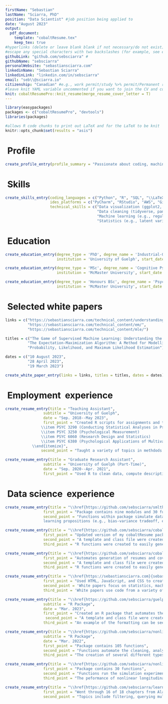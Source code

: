 ```yaml
---
firstName: "Sebastian"
lastName: "Sciarra, PhD"
position: "Data Scientist" #job position being applied to 
date: "August 2023" 
output: 
  pdf_document:
    template: "cobaltResume.tex"
    keep_tex: true
#hyperlinks (delete or leave blank blank if not necessary/do not exist)
#escape any special characters with two backslashes (for example, see email variable)
githubLink: "github.com/sebsciarra" #
githubName: "sebsciarra"
personalWebsite: "sebastiansciarra.com"
linkedinName: "Sebastian Sciarra"
linkedinLink: "linkedin.com/in/sebsciarra"
email: "seb\\@sciarra.io" 
citizenship: "Canadian" #e.g., work permit/study %>% permit/Permanent resident/citizen, etc.
#leave knit YAML variable uncommented if you want to join the CV and cover letter in one PDF
knit: cobaltResumePro::knit_resume(merge_resume_cover_letter = T)
---
```


```r
library(easypackages)
packages <- c("cobaltResumePro", "devtools")
libraries(packages)

#allows R code chunks to print out LaTeX and for the LaTeX to be knit
knitr::opts_chunk$set(results = "asis")
```



# \faUser\ Profile 


```r
create_profile_entry(profile_summary = "Passionate about coding, machine learning, and statistics. Completed my PhD \\href{\\detokenize{https://atrium.lib.uoguelph.ca/server/api/core/bitstreams/8ed1891d-58ca-457b-b0d4-33a015fb2db9/content}}{\\textcolor{blue}{dissertation}} at the intersection of these fields to address a practical problem in Industrial-Organizational psychology and received the 2022/2023 Canadian Psychological Association Certificate of Academic Excellence for this work. In my dissertation, I coded and ran Monte Carlo simulations on an AWS instance to evaluate the performance of nonlinear longitudinal models. Writes white papers on machine learning topics at\ \\href{https://sebastiansciarra.com}{\\textcolor{blue}{sebastiansciarra.com}}. \\newline")
```

# \faCogs\ Skills 

```r
create_skills_entry(coding_languages = c("Python", "R", "SQL", "\\LaTeX", "Javascript", "HTML", "CSS"), 
                    ides_platforms = c("PyCharm", "RStudio", "AWS", "Git", "MySQL"), 
                    technical_skills = c("Data visualization (ggplot2, plotnine)", 
                                         "Data cleaning (tidyverse, pandas, numpy)", 
                                         "Machine learning (e.g., regularized regression, decision trees, random forests, mixture models)", 
                                         "Statistics (e.g., latent variable models, factor analysis, multilevel modelling)"))
```




# \faUniversity\ Education

```r
create_education_entry(degree_type = 'PhD', degree_name = 'Industrial-Organizational Psychology', 
                       institution = 'University of Guelph', start_date = 'Sep. 2018', end_date = 'May 2023')

create_education_entry(degree_type = 'MSc', degree_name = 'Cognitive Psychology', 
                       institution = 'McMaster University', start_date = 'Sep. 2016', end_date = 'June 2018')

create_education_entry(degree_type = 'Honours BSc', degree_name = 'Psychology, Neuroscience \\& Behaviour', 
                       institution = 'McMaster University', start_date = 'Sep. 2012', end_date = 'June 2016')
```

# \faCoffee\ Selected white papers

```r
links = c("https://sebastiansciarra.com/technical_content/understanding_ml/",
          "https://sebastiansciarra.com/technical_content/em/", 
          "https://sebastiansciarra.com/technical_content/mle/")

titles = c("The Game of Supervised Machine Learning: Understanding the Setup, Players, and Rules",
          "The Expectation-Maximization Algorithm: A Method for Modelling Mixtures of Distributions", 
          "Probability, Likelihood, and Maximum Likelihood Estimation")

dates = c("10 August 2023", 
          "28 April 2023", 
          "19 March 2023")

create_white_paper_entry(links = links, titles = titles, dates = dates)
```


# \faSuitcase\ Employment \ experience 

```r
create_resume_entry(title = "Teaching Assistant", 
                 subtitle = "University of Guelph", 
                 date = "Sep. 2018--May 2023", 
                 first_point = "Created R scripts for assignments and taught labs for the following courses in measurement and statistics: \\begin{itemize}   \\fontsize{8}{8}\\selectfont
                \\item PSYC 3290 (Conducting Statistical Analyses in Psychology)
                \\item PSYC 3250 (Psychological Measurement) 
                \\item PSYC 6060 (Research Design and Statistics)
                \\item PSYC 6380 (Psychological Applications of Multivariate Analysis)
            \\end{itemize}", 
                second_point = "Taught a variety of topics in methdods and statistics (e.g., regression with continuous and categorical [i.e., ANOVA] variables, \\textit{p} values, \\textit{p} hacking, hierarchical linear modelling, factor analysis, latent variable modelling, etc.)")
```


```r
create_resume_entry(title = "Graduate Research Assistant", 
                 subtitle = "University of Guelph (Part-Time)", 
                 date = "Sep. 2020--Apr. 2021", 
                 first_point = "Used R to clean data, compute descriptive statistics, and run regression analyses (with categorical and/or continuous variables) for organizational data on turnover, downsizing, and growth")
```



# \faCode\ Data science \ experience


```r
create_resume_entry(title = "\\href{https://github.com/sebsciarra/smltheory}{smltheory}", subtitle = "Python package", date = "Aug. 2023", 
                 first_point = "Package contains nine modules and 30 functions", 
                 second_point = "Functions within package simulate data sets and demonstrate propositions of supervised machine
                 learning propositions (e.g., bias-variance tradeoff, excess risk decomposition)") 
```

```r
create_resume_entry(title = "\\href{https://github.com/sebsciarra/cobaltResumePro}{cobaltResumePro}", subtitle = "R Package", date = "Aug. 2023", 
                 first_point = "Updated version of my cobaltResume package that generates resumes according to a more streamlined and professional design", 
                 second_point = "A template and class file were created (\\textapprox 900 lines of \\LaTeX code) to specify a styling template that draws inspiration from the cobalt theme in the RStudio IDE", 
                 third_point = "R functions were created to easily generate resume entries and merge resume and cover letters into one PDF file")
```

```r
create_resume_entry(title = "\\href{https://github.com/sebsciarra/cobaltResume}{cobaltResume}", subtitle = "R Package", date = "May 2023", 
                 first_point = "Automates generation of resumes and cover letters within RStudio", 
                 second_point = "A template and class file were created (\\textapprox 700 lines of \\LaTeX code) to specify a styling template that draws inspiration from the cobalt theme in the RStudio IDE", 
                 third_point = "R functions were created to easily generate resume entries and merge resume and cover letters into one PDF file")
```

```r
create_resume_entry(title = "\\href{https://sebastiansciarra.com}{sebastiansciarra.com}", subtitle = "Personal website", date = "Mar. 2023", 
                 first_point = "Used HTML, JavaScript, and CSS to create a personal website for writing white papers",
                 second_point = 'White papers focus on statistics, machine learning, and coding by explaining technical details, providing demonstrations, and conducting simulation experiments', 
                 third_point = 'White papers use code from a variety of languages to explain content. As an example, my post titled ``\\href{https://sebastiansciarra.com/coding_tricks/em_demo/}{\\textcolor{blue}{Coding and Visualizing the Expectation-Maximization Algorithm}}" used R, Python, and CSS code')
```

```r
create_resume_entry(title = "\\href{https://github.com/sebsciarra/guelphdown}{guelphdown}", 
                 subtitle = "R Package", 
                 date = "Mar. 2023", 
                 first_point = "Created an R package that automates the generation of theses according to the University of Guelph formatting requirements", 
                  second_point = "A template and class file were created (\\textapprox 1400 lines of \\LaTeX code) to specify formattings for the preamble, body, references, and appendices",
                 third_point = "An example of the formatting can be seen in my \ \\href{\\detokenize{https://atrium.lib.uoguelph.ca/server/api/core/bitstreams/8ed1891d-58ca-457b-b0d4-33a015fb2db9/content}}{\\textcolor{blue}{thesis}}")

```


```r
create_resume_entry(title = "\\href{https://github.com/sebsciarra/nonlinSimsAnalysis}{nonlinSimsAnalysis}", 
                 subtitle = "R Package",
                 date = "Mar. 2022", 
                 first_point = "Package contains 105 functions",
                 second_point = "Functions automate the cleaning, analysis, and visualization of large data sets (e.g., 40 000+ rows) for my doctoral dissertation", 
                 third_point = "The creation of several different types of tables and figures were automated by this package")
```

```r
create_resume_entry(title = "\\href{https://github.com/sebsciarra/nonlinSims}{nonlinSims}", subtitle = "R Package", date = "Jan. 2022", 
                 first_point = "Package contains 30 functions",
                 second_point = "Functions run the simulation experiments of my doctoral dissertation",
                 third_point = "The peformance of nonlinear longitudinal models are evaluated (e.g., structured latent growth curve models) are evaluated under several conditions")
```

```r
create_resume_entry(title = "\\href{https://github.com/sebsciarra/learning_SQL}{Learning SQL}", subtitle = "Project", date = "Mar. 2021", 
                 first_point = "Went through 16 of 18 chapters from Alan Beaulieu's \\href{https://www.amazon.ca/Learning-SQL-Generate-Manipulate-Retrieve/dp/1492057614/ref=sr_1_1?hvadid=324956203165&hvdev=c&hvlocphy=9000835&hvnetw=g&hvqmt=e&hvrand=9921433988929165270&hvtargid=kwd-312865785332&hydadcr=16084_10268182&keywords=learning+sql+by+alan+beaulieu&qid=1684158363&sr=8-1}{\\textcolor{blue}{Learning SQL}}", 
                 second_point = "Topics include filtering, querying multiple tables, sets, grouping and aggregates, subqueries, joins, transactions etc.")
```




